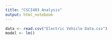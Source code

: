 ```yaml
---
title: "CSCI403 Analysis"
output: html_notebook
---
```


```r
data <- read.csv("Electric Vehicle Data.csv")
model <- lm()
```
